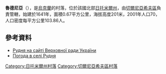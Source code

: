 {{coord|50|33|21|N|28|42|51|E|scale:30000|display=title}}

'''魯德尼亞'''（{{lang-uk|Рудня}}），是[[烏克蘭|烏克蘭]]的村落，位於該國北部[[日托米爾州|日托米爾州]]，由[[切爾尼亞希夫區|切爾尼亞希夫區]]負責管轄，始建於1641年，面積0.67平方公里，海拔高度201米，2001年人口70，人口密度每平方公里103.86人。

==參考資料==
* [http://w1.c1.rada.gov.ua/pls/z7502/A005?rf7571=10816 Рудня на сайті Верховної ради України]{{dead link|date=2018年5月 |bot=InternetArchiveBot |fix-attempted=yes }}
* [http://weather.in.ua/ua/zhitomirskaja/22924 Погода в селі Рудня] {{Wayback|url=http://weather.in.ua/ua/zhitomirskaja/22924 |date=20111219125854 }}

{{DEFAULTSORT:Рудня}}
[[Category:日托米爾州村落|Category:日托米爾州村落]]
[[Category:切爾尼亞希夫區村落|Category:切爾尼亞希夫區村落]]


{{Zhytomyr-geo-stub}}